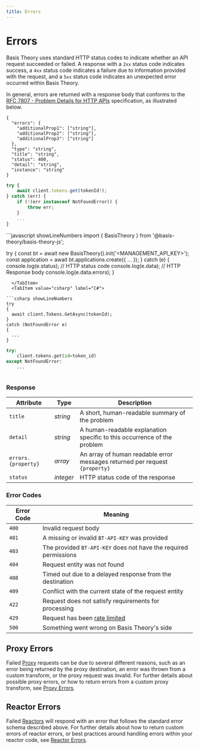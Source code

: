 ```yaml
---
title: Errors
---
```



# Errors

Basis Theory uses standard HTTP status codes to indicate whether an API request succeeded or failed.
A response with a `2xx` status code indicates success, a `4xx` status code indicates a failure due to information provided with the request,
and a `5xx` status code indicates an unexpected error occurred within Basis Theory.

In general, errors are returned with a response body that conforms to the
[RFC 7807 - Problem Details for HTTP APIs](https://datatracker.ietf.org/doc/html/rfc7807) specification, as illustrated below.

<Tabs className="bt-tabs" groupId="languages">
  <TabItem value="shell" label="cURL">

```shell showLineNumbers
{
  "errors": {
    "additionalProp1": ["string"],
    "additionalProp2": ["string"],
    "additionalProp3": ["string"]
  },
  "type": "string",
  "title": "string",
  "status": 400,
  "detail": "string",
  "instance": "string"
}
```

  </TabItem>
  <TabItem value="node" label="Node">

```javascript showLineNumbers
try {
    await client.tokens.get(tokenId!);
} catch (err) {
    if (!(err instanceof NotFoundError)) {
        throw err;
    }
    ...
}
```

  </TabItem>
  <TabItem value="javascript" label="JavaScript (legacy)">
```javascript showLineNumbers
import { BasisTheory } from '@basis-theory/basis-theory-js';

try {
  const bt = await new BasisTheory().init('<MANAGEMENT_API_KEY>');
  const application = await bt.applications.create({ ... });
} catch (e) {
  console.log(e.status); // HTTP status code
  console.log(e.data); // HTTP Response body
  console.log(e.data.errors);
}
```
  </TabItem>
  <TabItem value="csharp" label="C#">

```csharp showLineNumbers
try
{
  await client.Tokens.GetAsync(tokenId);
}
catch (NotFoundError e)
{
  ...
}
```

  </TabItem>
  <TabItem value="python" label="Python">

```python showLineNumbers
try:
    client.tokens.get(id=token_id)
except NotFoundError:
    ...
```

  </TabItem>
  <TabItem value="go" label="Go">

```go showLineNumbers

```

  </TabItem>
</Tabs>

### Response

| Attribute           | Type      | Description                                                                 |
|---------------------|-----------|-----------------------------------------------------------------------------|
| `title`             | _string_  | A short, human-readable summary of the problem                              |
| `detail`            | _string_  | A human-readable explanation specific to this occurrence of the problem     |
| `errors.{property}` | _array_   | An array of human readable error messages returned per request `{property}` |
| `status`            | _integer_ | HTTP status code of the response                                            |

### Error Codes

| Error Code | Meaning                                                          |
|------------|------------------------------------------------------------------|
| `400`      | Invalid request body                                             |
| `401`      | A missing or invalid `BT-API-KEY` was provided                   |
| `403`      | The provided `BT-API-KEY` does not have the required permissions |
| `404`      | Request entity was not found                                     |
| `408`      | Timed out due to a delayed response from the destination         |
| `409`      | Conflict with the current state of the request entity            |
| `422`      | Request does not satisfy requirements for processing             |
| `429`      | Request has been [rate limited](#limits)                         |
| `500`      | Something went wrong on Basis Theory's side                      |

## Proxy Errors

Failed [Proxy](/docs/api/proxies) requests can be due to several different reasons, such as an error being returned
by the proxy destination, an error was thrown from a custom transform, or the proxy request was invalid.
For further details about possible proxy errors, or how to return errors from a custom proxy transform, see [Proxy Errors](/docs/api/proxies/proxy-errors).

## Reactor Errors

Failed [Reactors](/docs/concepts/what-are-reactors) will respond with an error that follows the standard error schema described above.
For further details about how to return custom errors of reactor errors, or best practices around handling errors within your reactor code,
see [Reactor Errors](/docs/api/reactors/invoke-reactors#reactor-error-codes).
